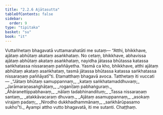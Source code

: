 ```yaml
---
title: "2.2.6 Ajātasutta"
tableOfContents: false
sidebar:
  order: 9
type: "tipitaka"
basket: "su"
book: "it"
---
```



<DynamicBreadcrumb />

<Division number="43" book="it" bookNo="18" page="220">

<Paragraph number="272" book="it">
Vuttañhetaṃ bhagavatā vuttamarahatāti me sutaṃ—
</Paragraph>

<Paragraph number="273" book="it">
“Atthi, bhikkhave, ajātaṃ abhūtaṃ akataṃ asaṅkhataṃ. No cetaṃ, bhikkhave, abhavissa ajātaṃ abhūtaṃ akataṃ asaṅkhataṃ, nayidha jātassa bhūtassa katassa saṅkhatassa nissaraṇaṃ paññāyetha. Yasmā ca kho, bhikkhave, atthi ajātaṃ abhūtaṃ akataṃ asaṅkhataṃ, tasmā jātassa bhūtassa katassa saṅkhatassa nissaraṇaṃ paññāyatī”ti. Etamatthaṃ bhagavā avoca. Tatthetaṃ iti vuccati—
</Paragraph>

<Paragraph number="274" type="verses" book="it">
_“Jātaṃ bhūtaṃ samuppannaṃ,_  
_kataṃ saṅkhatamaddhuvaṃ;_  
_Jarāmaraṇasaṅghāṭaṃ,_  
_roganīḷaṃ pabhaṅguraṃ._  

</Paragraph>

<Paragraph number="275" type="verses" book="it">
_Āhāranettippabhavaṃ,_  
_nālaṃ tadabhinandituṃ;_  
_Tassa nissaraṇaṃ santaṃ,_  
_atakkāvacaraṃ dhuvaṃ._  

</Paragraph>

<Paragraph number="276" type="verses" book="it">
_Ajātaṃ asamuppannaṃ,_  
_asokaṃ virajaṃ padaṃ;_  
_Nirodho dukkhadhammānaṃ,_  
_saṅkhārūpasamo sukho”ti._  

</Paragraph>

<Paragraph number="277" book="it">
Ayampi attho vutto bhagavatā, iti me sutanti.

</Paragraph>
</Division>

<Paragraph number="278" type="center" book="it">
Chaṭṭhaṃ.
</Paragraph>